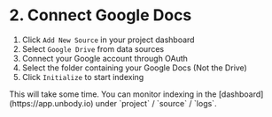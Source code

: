 
# 2. Connect Google Docs

1. Click `Add New Source` in your project dashboard
2. Select `Google Drive` from data sources
3. Connect your Google account through OAuth
4. Select the folder containing your Google Docs (Not the Drive)
5. Click `Initialize` to start indexing

<Callout type="info">
This will take some time. You can monitor indexing in the [dashboard](https://app.unbody.io) under `project` / `source` / `logs`.
</Callout>